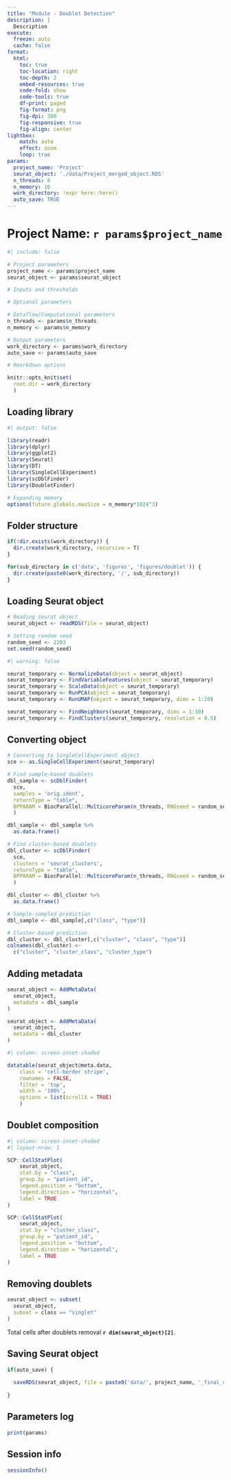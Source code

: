 ```yaml
---
title: "Module - Doublet Detection"
description: | 
  Description
execute:
  freeze: auto
  cache: false
format:
  html:
    toc: true
    toc-location: right
    toc-depth: 2
    embed-resources: true
    code-fold: show
    code-tools: true
    df-print: paged
    fig-format: png
    fig-dpi: 300
    fig-responsive: true
    fig-align: center
lightbox:
    match: auto
    effect: zoom
    loop: true
params:
  project_name: 'Project'
  seurat_object: './data/Project_merged_object.RDS'
  n_threads: 8
  n_memory: 16
  work_directory: !expr here::here()
  auto_save: TRUE
---
```


# Project Name: `r params$project_name`

```r
#| include: false

# Project parameters 
project_name <- params$project_name
seurat_object <- params$seurat_object

# Inputs and thresholds

# Optional parameters

# Dataflow/Computational parameters
n_threads <- params$n_threads
n_memory <- params$n_memory

# Output parameters
work_directory <- params$work_directory
auto_save <- params$auto_save

# Rmarkdown options

knitr::opts_knit$set(
  root.dir = work_directory
  )

```

## Loading library

```r
#| output: false

library(readr)
library(dplyr)
library(ggplot2)
library(Seurat)
library(DT)
library(SingleCellExperiment)
library(scDblFinder)
library(DoubletFinder)

# Expanding memory
options(future.globals.maxSize = n_memory*1024^3)

```

## Folder structure

```r

if(!dir.exists(work_directory)) {
  dir.create(work_directory, recursive = T)
}

for(sub_directory in c('data', 'figures', 'figures/doublet')) {
  dir.create(paste0(work_directory, '/', sub_directory))
}

```

## Loading Seurat object

```r

# Reading seurat object
seurat_object <- readRDS(file = seurat_object)

# Setting random seed
random_seed <- 2203
set.seed(random_seed)

```

```r
#| warning: false

seurat_temporary <- NormalizeData(object = seurat_object)
seurat_temporary <- FindVariableFeatures(object = seurat_temporary)
seurat_temporary <- ScaleData(object = seurat_temporary)
seurat_temporary <- RunPCA(object = seurat_temporary) 
seurat_temporary <- RunUMAP(object = seurat_temporary, dims = 1:20)

seurat_temporary <- FindNeighbors(seurat_temporary, dims = 1:10)
seurat_temporary <- FindClusters(seurat_temporary, resolution = 0.5)

```

## Converting object

```r

# Converting to SingleCellExperiment object
sce <- as.SingleCellExperiment(seurat_temporary)

# Find sample-based doublets
dbl_sample <- scDblFinder(
  sce, 
  samples = 'orig.ident', 
  returnType = "table",
  BPPARAM = BiocParallel::MulticoreParam(n_threads, RNGseed = random_seed)
  )

dbl_sample <- dbl_sample %>%
  as.data.frame()

```

```r

# Find cluster-based doublets
dbl_cluster <- scDblFinder(
  sce, 
  clusters = 'seurat_clusters',
  returnType = "table",
  BPPARAM = BiocParallel::MulticoreParam(n_threads, RNGseed = random_seed)
  )

dbl_cluster <- dbl_cluster %>%
  as.data.frame()

```

```r

# Sample-sampled prediction
dbl_sample <- dbl_sample[,c("class", "type")]

# Cluster-based prediction
dbl_cluster <- dbl_cluster[,c("cluster", "class", "type")]
colnames(dbl_cluster) <- 
  c("cluster", "cluster_class", "cluster_type")

```

## Adding metadata

```r

seurat_object <- AddMetaData(
  seurat_object,
  metadata = dbl_sample
)

seurat_object <- AddMetaData(
  seurat_object,
  metadata = dbl_cluster
)

```

```r
#| column: screen-inset-shaded

datatable(seurat_object@meta.data, 
    class = 'cell-border stripe',
    rownames = FALSE,
    filter = 'top',
    width = '100%', 
    options = list(scrollX = TRUE)
    )

```

## Doublet composition

```r
#| column: screen-inset-shaded
#| layout-nrow: 1

SCP::CellStatPlot(
    seurat_object, 
    stat.by = "class", 
    group.by = "patient_id", 
    legend.position = "bottom",
    legend.direction = "horizontal",
    label = TRUE
)

SCP::CellStatPlot(
    seurat_object, 
    stat.by = "cluster_class", 
    group.by = "patient_id",
    legend.position = "bottom",
    legend.direction = "horizontal",
    label = TRUE
)

```

## Removing doublets

```r

seurat_object <- subset(
  seurat_object,
  subset = class == "singlet"
)

```

::: {.callout-warning}
Total cells after doublets removal **`r dim(seurat_object)[2]`**.
:::

## Saving Seurat object

```r

if(auto_save) {
  
  saveRDS(seurat_object, file = paste0('data/', project_name, '_final_qc_object.RDS'))
  
}

```

## Parameters log

```r

print(params)

```

## Session info

```r

sessionInfo()

```
